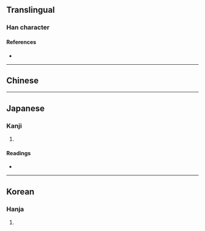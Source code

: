 {{also|乾}}
{{character info}}
<!-- may be replaced by zh-forms -->
==Translingual==

===Han character===
{{Han char|rn=5|rad=乙|as=11|sn=12|four=|canj=JJON,XJJON|ids=⿰⿱十旱乞}}

====References====
* {{Han ref|kx=0084.321|dkj=00213|dj=0173.070|hdz=10057.070|uh=4E81|ud=20097}}

----

==Chinese==
{{zh-see|乾|v}}

----

==Japanese==

===Kanji===
{{ja-kanji|grade=|rs=乙11}}

# {{rfdef|ja|sort=乙11}}

====Readings====
* {{ja-readings|on=けん|kun=}}

----

==Korean==

===Hanja===
{{ko-hanja|hangeul=[[건]], [[간]]|rv=geon, gan|mr=kŏn, kan}}

# {{rfdef|ko|sort=乙11}}